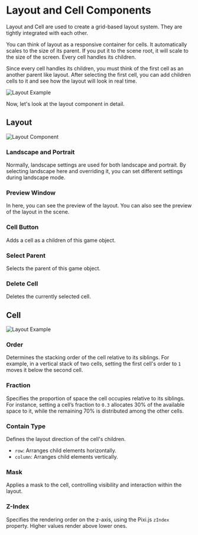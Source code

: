 # Layout and Cell Components


Layout and Cell are used to create a grid-based layout system. They are tightly integrated with each other.

You can think of layout as a responsive container for cells. It automatically scales to the size of its parent. If you put it to the scene root, 
it will scale to the size of the screen. Every cell handles its children. 

Since every cell handles its children, you must think of the first cell as an another parent like layout. After selecting the first cell, 
you can add children cells to it and see how the layout will look in real time.

<Image src="/studio-docs/components/layout-cell-example.png" alt="Layout Example" width={800} height={800} className="pt-6" />


Now, let's look at the layout component in detail.

## Layout

<Image src="/studio-docs/components/layout-component.png" alt="Layout Component" width={500} height={500} className="pt-6" />

### Landscape and Portrait 

Normally, landscape settings are used for both landscape and portrait. By selecting landscape here and overriding it, you can set different settings during landscape mode.

### Preview Window

In here, you can see the preview of the layout. You can also see the preview of the layout in the scene.

### Cell Button

Adds a cell as a children of this game object.

### Select Parent

Selects the parent of this game object.

### Delete Cell

Deletes the currently selected cell.


## Cell

<Image src="/studio-docs/components/cell-component.png" alt="Layout Example" width={300} height={300} className="pt-6" />

### Order

Determines the stacking order of the cell relative to its siblings. For example, in a vertical stack of two cells, setting the first cell's order to `1` moves it below the second cell.

### Fraction

Specifies the proportion of space the cell occupies relative to its siblings. For instance, setting a cell’s fraction to `0.3` allocates 30% of the available space to it, while the remaining 70% is distributed among the other cells.

### Contain Type

Defines the layout direction of the cell's children.

* `row`: Arranges child elements horizontally.
* `column`: Arranges child elements vertically.

### Mask

Applies a mask to the cell, controlling visibility and interaction within the layout.

### Z-Index

Specifies the rendering order on the z-axis, using the Pixi.js `zIndex` property. Higher values render above lower ones.
